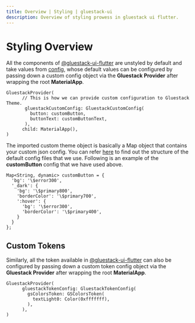 ```yaml
---
title: Overview | Styling | gluestack-ui
description: Overview of styling prowess in gluestack ui flutter.
---
```



<Meta title="Styling/Overview" />

# Styling Overview

All the components of [@gluestack-ui-flutter](https://github.com/gluestack/gluestack-ui-flutter/tree/development/lib/src/widgets) are unstyled by default and take values from [config](https://github.com/gluestack/gluestack-ui-flutter/tree/development/lib/src/theme/config), whose default values can be configured by passing down a custom config object via the **Gluestack Provider** after wrapping the root **MaterialApp**.

```
GluestackProvider(
      // This is how we can provide custom configuration to Gluestack Theme.
       gluestackCustomConfig: GluestackCustomConfig(
         button: customButton,
         buttonText: customButtonText,
       ),
      child: MaterialApp(),
)
```

The imported custom theme object is basically a Map object that contains your custom json config. You can refer [here](https://github.com/gluestack/gluestack-ui-flutter/tree/development/lib/src/theme/config) to find out the structure of the default config files that we use.
Following is an example of the **customButton** config that we have used above.

```
Map<String, dynamic> customButton = {
  'bg': '\$error300',
  '_dark': {
    'bg': '\$primary800',
    'borderColor': '\$primary700',
    ':hover': {
      'bg': '\$error300',
      'borderColor': '\$primary400',
    }
  }
};
```

## Custom Tokens

Similarly, all the token available in [@gluestack-ui-flutter](https://github.com/gluestack/gluestack-ui-flutter/tree/development/lib/src/token) can also be configured by passing down a custom token config object via the **Gluestack Provider** after wrapping the root **MaterialApp**.

```
GluestackProvider(
      gluestackTokenConfig: GluestackTokenConfig(
        gsColorsToken: GSColorsToken(
          textLight0: Color(0xfffffff),
        ),
      ),
)
```
